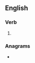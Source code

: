 ==English==

===Verb===
{{head|en|verb form}}

# {{en-past of|tune in}}

===Anagrams===
* {{anagrams|en|intuned}}